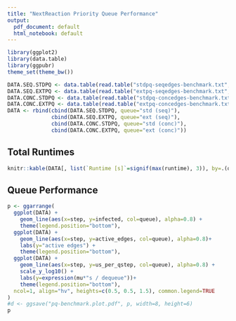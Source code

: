 ```yaml
---
title: "NextReaction Priority Queue Performance"
output:
  pdf_document: default
  html_notebook: default
---
```


```r
library(ggplot2)
library(data.table)
library(ggpubr)
theme_set(theme_bw())

DATA.SEQ.STDPQ <- data.table(read.table("stdpq-seqedges-benchmark.txt", header=TRUE))
DATA.SEQ.EXTPQ <- data.table(read.table("extpq-seqedges-benchmark.txt", header=TRUE))
DATA.CONC.STDPQ <- data.table(read.table("stdpq-concedges-benchmark.txt", header=TRUE))
DATA.CONC.EXTPQ <- data.table(read.table("extpq-concedges-benchmark.txt", header=TRUE))
DATA <- rbind(cbind(DATA.SEQ.STDPQ, queue="std (seq)"),
              cbind(DATA.SEQ.EXTPQ, queue="ext (seq)"),
              cbind(DATA.CONC.STDPQ, queue="std (conc)"),
              cbind(DATA.CONC.EXTPQ, queue="ext (conc)"))
```

## Total Runtimes

```r
knitr::kable(DATA[, list(`Runtime [s]`=signif(max(runtime), 3)), by=.(queue)])
```
## Queue Performance

```r
p <- ggarrange(
  ggplot(DATA) +
    geom_line(aes(x=step, y=infected, col=queue), alpha=0.8) +
    theme(legend.position="bottom"),
  ggplot(DATA) +
    geom_line(aes(x=step, y=active_edges, col=queue), alpha=0.8)+
    labs(y="active edges") +
    theme(legend.position="bottom"),
  ggplot(DATA) +
    geom_line(aes(x=step, y=us_per_qstep, col=queue), alpha=0.8) +
    scale_y_log10() +
    labs(y=expression(mu*"s / dequeue"))+
    theme(legend.position="bottom"),
  ncol=1, align="hv", heights=c(0.5, 0.5, 1.5), common.legend=TRUE
)
#d <- ggsave("pq-benchmark.plot.pdf", p, width=8, height=6)
p
```
